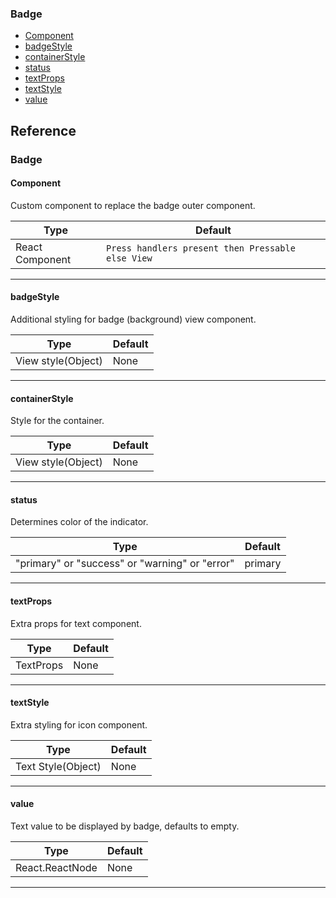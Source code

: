 ### Badge

- [Component](#component)
- [badgeStyle](#badgestyle)
- [containerStyle](#containerstyle)
- [status](#status)
- [textProps](#textprops)
- [textStyle](#textstyle)
- [value](#value)

## Reference

### Badge

#### Component

Custom component to replace the badge outer component.

| Type            | Default                                           |
| --------------- | ------------------------------------------------- |
| React Component | `Press handlers present then Pressable else View` |

---

#### badgeStyle

Additional styling for badge (background) view component.

| Type               | Default |
| ------------------ | ------- |
| View style(Object) | None    |

---

#### containerStyle

Style for the container.

| Type               | Default |
| ------------------ | ------- |
| View style(Object) | None    |

---

#### status

Determines color of the indicator.

| Type                                           | Default |
| ---------------------------------------------- | ------- |
| "primary" or "success" or "warning" or "error" | primary |

---

#### textProps

Extra props for text component.

| Type      | Default |
| --------- | ------- |
| TextProps | None    |

---

#### textStyle

Extra styling for icon component.

| Type               | Default |
| ------------------ | ------- |
| Text Style(Object) | None    |

---

#### value

Text value to be displayed by badge, defaults to empty.

| Type            | Default |
| --------------- | ------- |
| React.ReactNode | None    |

---
